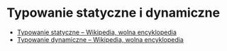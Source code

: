 # Typowanie statyczne i dynamiczne

- [Typowanie statyczne – Wikipedia, wolna encyklopedia](https://pl.wikipedia.org/wiki/Typowanie_statyczne)
- [Typowanie dynamiczne – Wikipedia, wolna encyklopedia](https://pl.wikipedia.org/wiki/Typowanie_dynamiczne)
